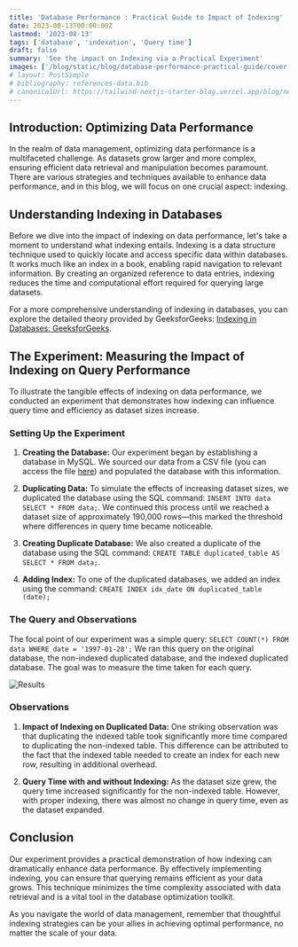```yaml
---
title: 'Database Performance : Practical Guide to Impact of Indexing'
date: 2023-08-13T00:00:00Z
lastmod: '2023-08-13'
tags: ['database', 'indexation', 'Query time']
draft: false
summary: 'See the impact on Indexing via a Practical Experiment'
images: ['/blog/static/blog/database-performance-practical-guide/cover.png']
# layout: PostSimple
# bibliography: references-data.bib
# canonicalUrl: https://tailwind-nextjs-starter-blog.vercel.app/blog/new-features-in-v1/
---
```


## Introduction: Optimizing Data Performance

In the realm of data management, optimizing data performance is a multifaceted challenge. As datasets grow larger and more complex, ensuring efficient data retrieval and manipulation becomes paramount. There are various strategies and techniques available to enhance data performance, and in this blog, we will focus on one crucial aspect: indexing.

## Understanding Indexing in Databases

Before we dive into the impact of indexing on data performance, let's take a moment to understand what indexing entails. Indexing is a data structure technique used to quickly locate and access specific data within databases. It works much like an index in a book, enabling rapid navigation to relevant information. By creating an organized reference to data entries, indexing reduces the time and computational effort required for querying large datasets.

For a more comprehensive understanding of indexing in databases, you can explore the detailed theory provided by GeeksforGeeks: [Indexing in Databases: GeeksforGeeks](https://www.geeksforgeeks.org/indexing-in-databases-set-1/).

## The Experiment: Measuring the Impact of Indexing on Query Performance

To illustrate the tangible effects of indexing on data performance, we conducted an experiment that demonstrates how indexing can influence query time and efficiency as dataset sizes increase.

### Setting Up the Experiment

1. **Creating the Database:** Our experiment began by establishing a database in MySQL. We sourced our data from a CSV file (you can access the file [here](/static/blog/database-performance-practical-guide/data.csv)) and populated the database with this information.

2. **Duplicating Data:** To simulate the effects of increasing dataset sizes, we duplicated the database using the SQL command: `INSERT INTO data SELECT * FROM data;`. We continued this process until we reached a dataset size of approximately 190,000 rows—this marked the threshold where differences in query time became noticeable.

3. **Creating Duplicate Database:** We also created a duplicate of the database using the SQL command: `CREATE TABLE duplicated_table AS SELECT * FROM data;`.

4. **Adding Index:** To one of the duplicated databases, we added an index using the command: `CREATE INDEX idx_date ON duplicated_table (date);`

### The Query and Observations

The focal point of our experiment was a simple query: `SELECT COUNT(*) FROM data WHERE date = '1997-01-28';` We ran this query on the original database, the non-indexed duplicated database, and the indexed duplicated database. The goal was to measure the time taken for each query.

![Results](/blog/static/blog/database-performance-practical-guide/cover.png)

### Observations

1. **Impact of Indexing on Duplicated Data:** One striking observation was that duplicating the indexed table took significantly more time compared to duplicating the non-indexed table. This difference can be attributed to the fact that the indexed table needed to create an index for each new row, resulting in additional overhead.

2. **Query Time with and without Indexing:** As the dataset size grew, the query time increased significantly for the non-indexed table. However, with proper indexing, there was almost no change in query time, even as the dataset expanded.

## Conclusion

Our experiment provides a practical demonstration of how indexing can dramatically enhance data performance. By effectively implementing indexing, you can ensure that querying remains efficient as your data grows. This technique minimizes the time complexity associated with data retrieval and is a vital tool in the database optimization toolkit.

As you navigate the world of data management, remember that thoughtful indexing strategies can be your allies in achieving optimal performance, no matter the scale of your data.
